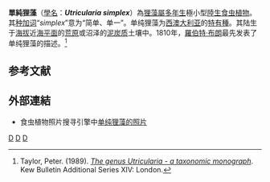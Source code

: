 {{noteTA
|G1=Carnivorous Plant
}}
{{Speciesbox 
| taxon = Utricularia simplex
| authority = [[R.Br.|R.Br.]], 1810
| image = Utricularia simplex_10.jpg
| image2 = Utricularia simplex_3.jpg
}}

'''單純狸藻'''（[[學名|學名]]：'''''Utricularia simplex'''''）為[[狸藻屬|狸藻屬]][[多年生植物|多年生]]極小型[[陸生植物|陸生]][[食虫植物|食虫植物]]。其[[种加词|种加词]]“''simplex''”意为“简单、单一”。单纯狸藻为[[西澳大利亚|西澳大利亚]]的[[特有種|特有種]]。其陆生于[[海拔|海拔]]近[[海平面|海平面]]的[[荒原|荒原]]或沼泽的[[泥炭|泥炭质]]土壤中。1810年，[[羅伯特·布朗|羅伯特·布朗]]最先发表了单纯狸藻的描述。<ref name="Taylor 1989">Taylor, Peter. (1989). ''[[狸藻属——分类学专著|The genus Utricularia - a taxonomic monograph]]''. Kew Bulletin Additional Series XIV: London.</ref>

== 参考文献 ==
{{Reflist}}

== 外部連結 ==
{{refbegin|2}}
* 食虫植物照片搜寻引擎中[http://www.cpphotofinder.com/utricularia-simplex-276.html 单纯狸藻的照片]{{Wayback|url=http://www.cpphotofinder.com/utricularia-simplex-276.html |date=20200927041456 }}
{{Commons-inline|Utricularia simplex|单纯狸藻}}
{{wikispecies-inline|Utricularia simplex|单纯狸藻}}
{{refend}}

{{Utricularia}}
{{Taxonbar|from=Q7903191}}

[[Category:澳大利亞食蟲植物|D]]
[[Category:狸藻屬|D]]
[[Category:澳洲狸藻组|D]]


{{狸藻属小作品}}